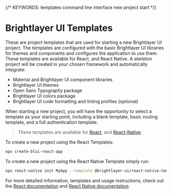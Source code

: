 
{/* KEYWORDS: templates command line interface new project start */}

# Brightlayer UI Templates

These are project templates that are used for starting a new Brightlayer UI project. The templates are configured with the basic Brightlayer UI libraries for themes and components and configures the application to use them.
These templates are available for React, and React Native. A skeleton project will be created in your chosen framework and automatically integrate:

-   Material and Brightlayer UI component libraries
-   Brightlayer UI themes
-   Open Sans Typography package
-   Brightlayer UI colors package
-   Brightlayer UI code formatting and linting profiles (optional)

When starting a new project, you will have the opportunity to select a template as your starting point, including a blank template, basic routing template, and a full authentication template.

> These templates are available for [React](https://github.com/etn-ccis/blui-react-cli-templates/blob/master/README.md#react-cli-templates), and [React-Native](https://github.com/etn-ccis/blui-react-native-cli-templates/blob/master/README.md#react-native-cli-templates).

To create a new project using the React Templates:

```sh
npx create-blui-react-app
```

To create a new project using the React Native Template simply run:

```sh
npx react-native init MyApp --template @brightlayer-ui/react-native-template-authentication-typescript
```

For more detailed information, templates and usage instructions, check out the [React documentation](https://github.com/etn-ccis/blui-react-cli-templates/blob/master/README.md) and [React Native documentation](https://github.com/etn-ccis/blui-react-native-cli-templates/blob/master/README.md).
